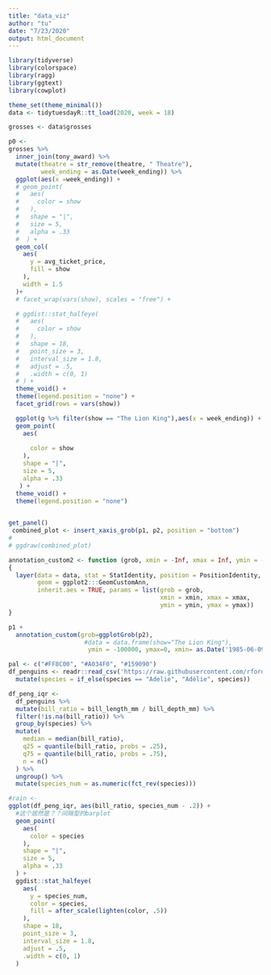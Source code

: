 ```yaml
---
title: "data_viz"
author: "tu"
date: "7/23/2020"
output: html_document
---
```


```r
library(tidyverse)
library(colorspace)
library(ragg)
library(ggtext)
library(cowplot)

theme_set(theme_minimal())
data <- tidytuesdayR::tt_load(2020, week = 18)

grosses <- data$grosses
```
```r
p0 <- 
grosses %>% 
  inner_join(tony_award) %>% 
  mutate(theatre = str_remove(theatre, " Theatre"),
         week_ending = as.Date(week_ending)) %>%
  ggplot(aes(x =week_ending)) +
  # geom_point(
  #   aes(
  #     color = show
  #   ),
  #   shape = "|",
  #   size = 5,
  #   alpha = .33
  #  ) +
  geom_col(
    aes(
      y = avg_ticket_price,
      fill = show
    ),
    width = 1.5
  )+
  # facet_wrap(vars(show), scales = "free") +

  # ggdist::stat_halfeye(
  #   aes(
  #     color = show
  #   ),
  #   shape = 18,
  #   point_size = 3,
  #   interval_size = 1.8,
  #   adjust = .5,
  #   .width = c(0, 1)
  # ) +
  theme_void() +
  theme(legend.position = "none") +
  facet_grid(rows = vars(show))
```

```r
  ggplot(g %>% filter(show == "The Lion King"),aes(x = week_ending)) +
  geom_point(
    aes(
      
      color = show
    ),
    shape = "|",
    size = 5,
    alpha = .33
   ) +
  theme_void() +
  theme(legend.position = "none") 
  
```
```r
get_panel()
 combined_plot <- insert_xaxis_grob(p1, p2, position = "bottom")
# 
# ggdraw(combined_plot)
```
```r
annotation_custom2 <- function (grob, xmin = -Inf, xmax = Inf, ymin = -Inf, ymax = Inf, data) 
{
  layer(data = data, stat = StatIdentity, position = PositionIdentity, 
        geom = ggplot2:::GeomCustomAnn,
        inherit.aes = TRUE, params = list(grob = grob, 
                                          xmin = xmin, xmax = xmax, 
                                          ymin = ymin, ymax = ymax))
}
```


```r
p1 +
  annotation_custom(grob=ggplotGrob(p2),
                     #data = data.frame(show="The Lion King"),
                      ymin = -100000, ymax=0, xmin= as.Date('1985-06-09'), xmax=as.Date('2020-03-01'))
```



```r
pal <- c("#FF8C00", "#A034F0", "#159090")
df_penguins <- readr::read_csv('https://raw.githubusercontent.com/rfordatascience/tidytuesday/master/data/2020/2020-07-28/penguins.csv') %>% 
  mutate(species = if_else(species == "Adelie", "Adélie", species))

df_peng_iqr <- 
  df_penguins %>% 
  mutate(bill_ratio = bill_length_mm / bill_depth_mm) %>% 
  filter(!is.na(bill_ratio)) %>% 
  group_by(species) %>% 
  mutate(
    median = median(bill_ratio),
    q25 = quantile(bill_ratio, probs = .25),
    q75 = quantile(bill_ratio, probs = .75),
    n = n()
  ) %>% 
  ungroup() %>% 
  mutate(species_num = as.numeric(fct_rev(species))) 

#rain <- 
ggplot(df_peng_iqr, aes(bill_ratio, species_num - .2)) +
  #这个居然是？？间隔型的barplot
  geom_point(
    aes(
      color = species
    ),
    shape = "|",
    size = 5,
    alpha = .33
  ) +
  ggdist::stat_halfeye(
    aes(
      y = species_num,
      color = species,
      fill = after_scale(lighten(color, .5))
    ),
    shape = 18,
    point_size = 3,
    interval_size = 1.8,
    adjust = .5,
    .width = c(0, 1)
  )

```









